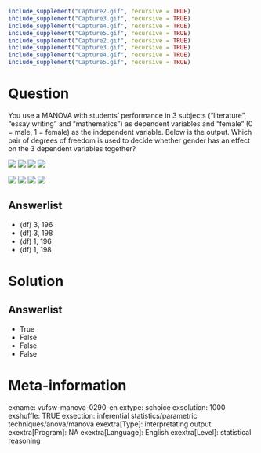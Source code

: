 ```r
include_supplement("Capture2.gif", recursive = TRUE)
include_supplement("Capture3.gif", recursive = TRUE)
include_supplement("Capture4.gif", recursive = TRUE)
include_supplement("Capture5.gif", recursive = TRUE)
include_supplement("Capture2.gif", recursive = TRUE)
include_supplement("Capture3.gif", recursive = TRUE)
include_supplement("Capture4.gif", recursive = TRUE)
include_supplement("Capture5.gif", recursive = TRUE)
```

Question
========
You use a MANOVA with students' performance in 3 subjects ("literature", "essay writing" and "mathematics") as dependent variables and "female" (0 = male, 1 = female) as the independent variable. Below is the output. Which pair of degrees of freedom is used to decide whether gender has an effect on the 3 dependent variables together?  
  
![](Capture2.gif)
![](Capture3.gif) ![](Capture4.gif) ![](Capture5.gif)
  
![](Capture2.gif)
![](Capture3.gif) ![](Capture4.gif) ![](Capture5.gif)

Answerlist
----------
* (df) 3, 196
* (df) 3, 198
* (df) 1, 196
* (df) 1, 198

Solution
========

Answerlist
----------
* True
* False
* False
* False

Meta-information
================
exname: vufsw-manova-0290-en
extype: schoice
exsolution: 1000
exshuffle: TRUE
exsection: inferential statistics/parametric techniques/anova/manova
exextra[Type]: interpretating output
exextra[Program]: NA
exextra[Language]: English
exextra[Level]: statistical reasoning

